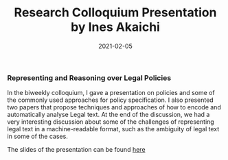 ﻿---
date: 2021-02-05
title: Research Colloquium Presentation by Ines Akaichi
---

### Representing and Reasoning over Legal Policies

In the biweekly colloquium, I gave a presentation on policies and some of the commonly used approaches for policy specification. I  also presented two papers that propose techniques and approaches of how to encode and automatically analyse Legal text. At the end of the discussion, we had a very interesting discussion about some of the challenges of representing legal text in a machine-readable format, such as the ambiguity of legal text in some of the cases.

The slides of the presentation can be found [here](/downloads/akaichi_colloquium_slides.pptx)
